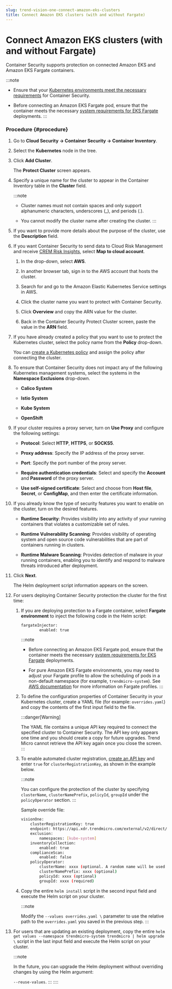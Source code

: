 ```yaml
---
slug: trend-vision-one-connect-amazon-eks-clusters
title: Connect Amazon EKS clusters (with and without Fargate)
---
```

# Connect Amazon EKS clusters (with and without Fargate)

Container Security supports protection on connected Amazon EKS and Amazon EKS Fargate containers.

:::note

- Ensure that your [Kubernetes environments meet the necessary requirements](kubernetes-system-req.mdx) for Container Security.

- Before connecting an Amazon EKS Fargate pod, ensure that the container meets the necessary [system requirements for EKS Fargate](amazon-eks-fargate-sys-reqs.mdx) deployments.
:::

### Procedure {#procedure}

1.  Go to **Cloud Security → Container Security → Container Inventory**.

2.  Select the **Kubernetes** node in the tree.

3.  Click **Add Cluster**.

    The **Protect Cluster** screen appears.

4.  Specify a unique name for the cluster to appear in the Container Inventory table in the **Cluster** field.

    :::note

    - Cluster names must not contain spaces and only support alphanumeric characters, underscores (\_), and periods (.).

    - You cannot modify the cluster name after creating the cluster.
    :::

5.  If you want to provide more details about the purpose of the cluster, use the **Description** field.

6.  If you want Container Security to send data to Cloud Risk Management and receive [CREM Risk Insights](executive-dashboard.mdx), select **Map to cloud account**.

    1.  In the drop-down, select **AWS**.

    2.  In another browser tab, sign in to the AWS account that hosts the cluster.

    3.  Search for and go to the Amazon Elastic Kubernetes Service settings in AWS.

    4.  Click the cluster name you want to protect with Container Security.

    5.  Click **Overview** and copy the ARN value for the cluster.

    6.  Back in the Container Security Protect Cluster screen, paste the value in the **ARN** field.

7.  If you have already created a policy that you want to use to protect the Kubernetes cluster, select the policy name from the **Policy** drop-down.

    You can [create a Kubernetes policy](kubernetes-protection-policies.mdx) and assign the policy after connecting the cluster.

8.  To ensure that Container Security does not impact any of the following Kubernetes management systems, select the systems in the **Namespace Exclusions** drop-down.

    - **Calico System**

    - **Istio System**

    - **Kube System**

    - **OpenShift**

9.  If your cluster requires a proxy server, turn on **Use Proxy** and configure the following settings:

    - **Protocol**: Select **HTTP**, **HTTPS**, or **SOCKS5**.

    - **Proxy address**: Specify the IP address of the proxy server.

    - **Port**: Specify the port number of the proxy server.

    - **Require authentication credentials**: Select and specify the **Account** and **Password** of the proxy server.

    - **Use self-signed certificate**: Select and choose from **Host file**, **Secret**, or **ConfigMap**, and then enter the certificate information.

10. If you already know the type of security features you want to enable on the cluster, turn on the desired features.

    - **Runtime Security**: Provides visibility into any activity of your running containers that violates a customizable set of rules.

    - **Runtime Vulnerability Scanning**: Provides visibility of operating system and open source code vulnerabilities that are part of containers running in clusters.

    - **Runtime Malware Scanning**: Provides detection of malware in your running containers, enabling you to identify and respond to malware threats introduced after deployment.

11. Click **Next**.

    The Helm deployment script information appears on the screen.

12. For users deploying Container Security protection the cluster for the first time:

    1.  If you are deploying protection to a Fargate container, select **Fargate environment** to inject the following code in the Helm script:

        ```bash
        fargateInjector:
                enabled: true
        ```

        :::note

        - Before connecting an Amazon EKS Fargate pod, ensure that the container meets the necessary [system requirements for EKS Fargate](amazon-eks-fargate-sys-reqs.mdx) deployments.

        - For pure Amazon EKS Fargate environments, you may need to adjust your Fargate profile to allow the scheduling of pods in a non-default namespace (for example, `trendmicro-system`). See [AWS documentation](https://docs.aws.amazon.com/eks/latest/userguide/fargate-profile.mdx) for more information on Fargate profiles.
        :::

    2.  To define the configuration properties of Container Security in your Kubernetes cluster, create a YAML file (for example: `overrides.yaml`) and copy the contents of the first input field to the file.

        :::danger[Warning]

        The YAML file contains a unique API key required to connect the specified cluster to Container Security. The API key only appears one time and you should create a copy for future upgrades. Trend Micro cannot retrieve the API key again once you close the screen.
        :::

    3.  To enable automated cluster registration, [create an API key](obtain-apikey-auto-cluster-reg.mdx) and enter `true` for `clusterRegistrationKey`, as shown in the example below.

        :::note

        You can configure the protection of the cluster by specifying `clusterName`, `clusterNamePrefix`, `policyId`, `groupId` under the `policyOperator` section.
        :::

        Sample override file:

        ```bash
        visionOne:
            clusterRegistrationKey: true
            endpoint: https://api.xdr.trendmicro.com/external/v2/direct/vcs/external/vcs
            exclusion:
                namespaces: [kube-system]
            inventoryCollection:
                enabled: true
            complianceScan:
                enabled: false
            policyOperator:
                clusterName: xxxx (optional. A random name will be used if not specified)
                clusterNamePrefix: xxxx (optional)
                policyId: xxxx (optional)
                groupId: xxxx (required)
        ```

    4.  Copy the entire `helm install` script in the second input field and execute the Helm script on your cluster.

        :::note

        Modify the `--values overrides.yaml \` parameter to use the relative path to the `overrides.yaml` you saved in the previous step.
        :::

13. For users that are updating an existing deployment, copy the entire `helm get values --namespace trendmicro-system trendmicro | helm upgrade \` script in the last input field and execute the Helm script on your cluster.

    :::note

    In the future, you can upgrade the Helm deployment without overriding changes by using the Helm argument:

    `--reuse-values`.
    :::
::::
